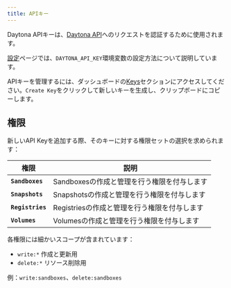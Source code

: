 ```yaml
---
title: APIキー
---
```


Daytona APIキーは、[Daytona API](/docs/ja/tools/api)へのリクエストを認証するために使用されます。

[設定](/docs/ja/configuration)ページでは、`DAYTONA_API_KEY`環境変数の設定方法について説明しています。

APIキーを管理するには、ダッシュボードの[Keys](https://app.daytona.io/dashboard/keys)セクションにアクセスしてください。`Create Key`をクリックして新しいキーを生成し、クリップボードにコピーします。

## 権限

新しいAPI Keyを追加する際、そのキーに対する権限セットの選択を求められます：

| 権限 | 説明 |
|------------|-------------|
| **`Sandboxes`** | Sandboxesの作成と管理を行う権限を付与します |
| **`Snapshots`** | Snapshotsの作成と管理を行う権限を付与します |
| **`Registries`** | Registriesの作成と管理を行う権限を付与します |
| **`Volumes`** | Volumesの作成と管理を行う権限を付与します |

各権限には細かいスコープが含まれています：

- `write:*` 作成と更新用  
- `delete:*` リソース削除用  

例：`write:sandboxes`、`delete:sandboxes`